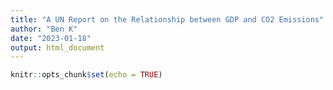 ```yaml
---
title: "A UN Report on the Relationship between GDP and CO2 Emissions"
author: "Ben K"
date: "2023-01-18"
output: html_document
---
```


```r
knitr::opts_chunk$set(echo = TRUE)
```